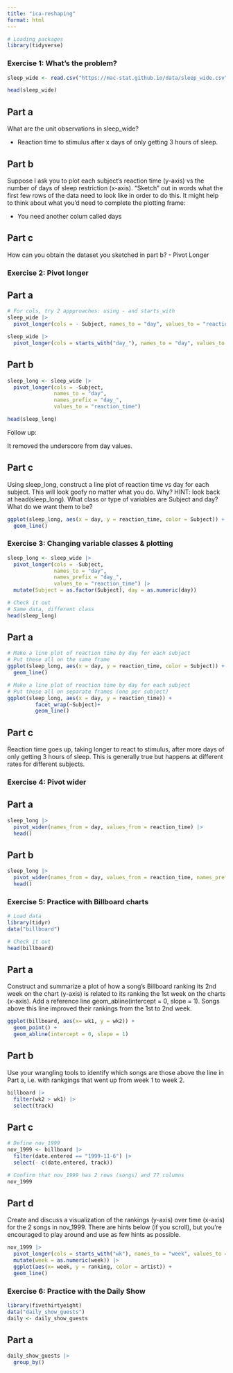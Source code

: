 ```yaml
---
title: "ica-reshaping"
format: html
---
```


```r
# Loading packages
library(tidyverse)
```


### Exercise 1: What’s the problem?

```r
sleep_wide <- read.csv("https://mac-stat.github.io/data/sleep_wide.csv")

head(sleep_wide)
```
## Part a
What are the unit observations in sleep_wide?

- Reaction time to stimulus after x days of only getting 3 hours of sleep.

## Part b 
Suppose I ask you to plot each subject’s reaction time (y-axis) vs the number of days of sleep restriction (x-axis). “Sketch” out in words what the first few rows of the data need to look like in order to do this. It might help to think about what you’d need to complete the plotting frame:

- You need another colum called days

## Part c
How can you obtain the dataset you sketched in part b?
- Pivot Longer

### Exercise 2: Pivot longer
## Part a
```r
# For cols, try 2 appproaches: using - and starts_with
sleep_wide |>
  pivot_longer(cols = - Subject, names_to = "day", values_to = "reaction time", names_prefix = "day")

sleep_wide |>
  pivot_longer(cols = starts_with("day_"), names_to = "day", values_to = "reaction time", names_prefix = "day")
```

## Part b 
```r
sleep_long <- sleep_wide |>
  pivot_longer(cols = -Subject,
               names_to = "day",
               names_prefix = "day_",
               values_to = "reaction_time")

head(sleep_long)
```
Follow up: 

It removed the underscore from day values.

## Part c
Using sleep_long, construct a line plot of reaction time vs day for each subject. This will look goofy no matter what you do. Why? HINT: look back at head(sleep_long). What class or type of variables are Subject and day? What do we want them to be?

```r
ggplot(sleep_long, aes(x = day, y = reaction_time, color = Subject)) + 
  geom_line()
```
### Exercise 3: Changing variable classes & plotting

```r
sleep_long <- sleep_wide |>
  pivot_longer(cols = -Subject,
               names_to = "day",
               names_prefix = "day_",
               values_to = "reaction_time") |> 
  mutate(Subject = as.factor(Subject), day = as.numeric(day))

# Check it out
# Same data, different class
head(sleep_long)
```

## Part a 
```r
# Make a line plot of reaction time by day for each subject
# Put these all on the same frame
ggplot(sleep_long, aes(x = day, y = reaction_time, color = Subject)) + 
  geom_line()
```
```r
# Make a line plot of reaction time by day for each subject
# Put these all on separate frames (one per subject)
ggplot(sleep_long, aes(x = day, y = reaction_time)) + 
         facet_wrap(~Subject)+
         geom_line()
```
## Part c
Reaction time goes up, taking longer to react to stimulus, after more days of only getting 3 hours of sleep. This is generally true but happens at different rates for different subjects.

### Exercise 4: Pivot wider
## Part a
```r
sleep_long |>
  pivot_wider(names_from = day, values_from = reaction_time) |>
  head()
```
## Part b
```r
sleep_long |>
  pivot_wider(names_from = day, values_from = reaction_time, names_prefix = "day_") |>
  head()
```
### Exercise 5: Practice with Billboard charts

```r
# Load data
library(tidyr)
data("billboard")

# Check it out
head(billboard)
```
## Part a 
Construct and summarize a plot of how a song’s Billboard ranking its 2nd week on the chart (y-axis) is related to its ranking the 1st week on the charts (x-axis). Add a reference line geom_abline(intercept = 0, slope = 1). Songs above this line improved their rankings from the 1st to 2nd week.

```r
ggplot(billboard, aes(x= wk1, y = wk2)) +
  geom_point() +
  geom_abline(intercept = 0, slope = 1)
```

## Part b
Use your wrangling tools to identify which songs are those above the line in Part a, i.e. with rankgings that went up from week 1 to week 2.
```r
billboard |>
  filter(wk2 > wk1) |>
  select(track)
```

## Part c
```r
# Define nov_1999
nov_1999 <- billboard |>
  filter(date.entered == "1999-11-6") |>
  select(- c(date.entered, track))

# Confirm that nov_1999 has 2 rows (songs) and 77 columns
nov_1999
```
## Part d
Create and discuss a visualization of the rankings (y-axis) over time (x-axis) for the 2 songs in nov_1999. There are hints below (if you scroll), but you’re encouraged to play around and use as few hints as possible.

```r
nov_1999 |>
  pivot_longer(cols = starts_with("wk"), names_to = "week", values_to = "ranking", names_prefix = "wk") |>
  mutate(week = as.numeric(week)) |>
  ggplot(aes(x= week, y = ranking, color = artist)) + 
  geom_line()
```

### Exercise 6: Practice with the Daily Show
```r
library(fivethirtyeight)
data("daily_show_guests")
daily <- daily_show_guests
```
## Part a 
```r
daily_show_guests |>
  group_by()
```

